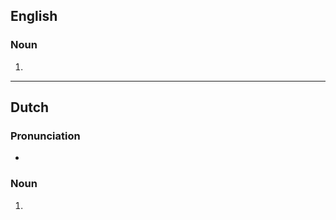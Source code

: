 {{also|place mats}}
==English==

===Noun===
{{head|en|noun form}}

# {{plural of|en|placemat}}

----

==Dutch==

===Pronunciation===
* {{audio|nl|Nl-placemats.ogg|Audio}}

===Noun===
{{head|nl|noun plural form}}

# {{nl-noun form of|pl|placemat}}